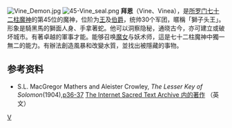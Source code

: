 [[File:Vine_Demon.jpg|thumb]]
[[File:45-Vine_seal.png|thumb]]
'''拜恩'''（Vine、Vinea），是[[所罗门七十二柱魔神|所罗门七十二柱魔神]]的第45位的魔神，位阶为[[王|王]]及[[伯爵|伯爵]]，统帅30个军团，暱稱「獅子头王」。形象是騎黑馬的獅面人身、手拿著蛇。他可以洞察隐秘，通晓古今，亦可建立或破坏城市。有著卓越的軍事才能。能够召唤[[魔女|魔女]]与妖术师，這是七十二柱魔神中獨一無二的能力。有辦法創造風暴和改變水質，並找出被隱藏的事物。

==参考资料==
* S.L. MacGregor Mathers and Aleister Crowley, ''The Lesser Key of Solomon''(1904),[http://www.sacred-texts.com/grim/lks/lks05.htm p36-37] {{WebCite|url=https://www.webcitation.org/66dbvepRp?url=http://www.sacred-texts.com/grim/lks/lks05.htm |date=20120403023119 |dateformat=iso }} [http://www.sacred-texts.com/grim/lks/index.htm The Internet Sacred Text Archive 内的著作] {{Wayback|url=http://www.sacred-texts.com/grim/lks/index.htm |date=20101202152038 }}（英文）

{{所罗门七十二柱魔神}}

[[Category:所羅門七十二柱魔神|V]]